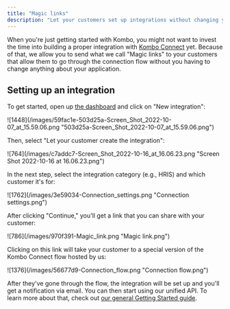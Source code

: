 ```yaml
---
title: "Magic links"
description: "Let your customers set up integrations without changing your app."
---
```


When you're just getting started with Kombo, you might not want to invest the
time into building a proper integration with [Kombo Connect](/connect) yet.
Because of that, we allow you to send what we call "Magic links" to your
customers that allow them to go through the connection flow without you having
to change anything about your application.

## Setting up an integration

To get started, open up [the dashboard](https://app.kombo.dev) and click on "New
integration":

<Frame>
  ![1448](/images/59fac1e-503d25a-Screen_Shot_2022-10-07_at_15.59.06.png
  "503d25a-Screen_Shot_2022-10-07_at_15.59.06.png")
</Frame>

Then, select "Let your customer create the integration":

<Frame>
  ![764](/images/c7addc7-Screen_Shot_2022-10-16_at_16.06.23.png "Screen Shot
  2022-10-16 at 16.06.23.png")
</Frame>

In the next step, select the integration category (e.g., HRIS) and which
customer it's for:

<Frame>
  ![1762](/images/3e59034-Connection_settings.png "Connection settings.png")
</Frame>

After clicking "Continue," you'll get a link that you can share with your
customer:

<Frame>![786](/images/970f391-Magic_link.png "Magic link.png")</Frame>

Clicking on this link will take your customer to a special version of the Kombo
Connect flow hosted by us:

<Frame>
  ![1376](/images/56677d9-Connection_flow.png "Connection flow.png")
</Frame>

After they've gone through the flow, the integration will be set up and you'll
get a notification via email. You can then start using our unified API. To learn
more about that, check out
[our general Getting Started guide](/getting-started).
